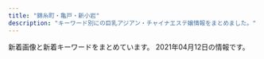 ```yaml
---
title: "錦糸町・亀戸・新小岩"
description: "キーワード別にの巨乳アジアン・チャイナエステ嬢情報をまとめました。"
---
```


新着画像と新着キーワードをまとめています。
2021年04月12日の情報です。

<DmmAffiliateIns />
<KeywordTable
  shops={
    [
    {
        "url": "http://biwert.xyz/",
        "img_links": [
            "http://biwert.xyz/uploads/allimg/180620/1-1P6201013133b.jpg",
            "http://biwert.xyz/uploads/201007/1-20100G4464b26.jpg",
            "http://biwert.xyz/uploads/allimg/180620/1-1P620101640O8.png",
            "http://biwert.xyz/uploads/180620/1-1P62010154K00.png",
            "http://biwert.xyz/templets/default/picture/rec1.png",
            "http://biwert.xyz/templets/default/picture/news.jpg",
            "http://biwert.xyz/uploads/180620/1-1P620101629244.png",
            "http://biwert.xyz/uploads/201003/1-2010031G415110.jpg",
            "http://biwert.xyz/uploads/201003/1-2010031G3421X.jpg",
            "http://biwert.xyz/uploads/201109/1-201109141105216.jpg",
            "http://biwert.xyz/templets/default/picture/head.jpg",
            "http://biwert.xyz/uploads/201003/1-2010031G35C32.jpg",
            "http://biwert.xyz/uploads/201003/1-2010031G432629.jpg",
            "http://biwert.xyz/uploads/201006/1-2010061A941445.jpg",
            "http://biwert.xyz/templets/default/picture/interior_t.jpg",
            "http://biwert.xyz/uploads/180620/1-1P62010193X63.jpg",
            "http://biwert.xyz/uploads/201006/1-2010061F032C0.jpg",
            "http://biwert.xyz/templets/default/picture/staff_t.jpg",
            "http://biwert.xyz/images/1-1P621101232H4.png"
        ],
        "keywords": {
            "G": 9,
            "E": 18
        },
        "name": "\u4e00\u6642",
        "station": "JR\u5c0f\u5ca9\u99c5\u5317\u53e3"
    },
    {
        "name": "\u30a8\u30eb\u30b0\u30e9\u30f3\u30c7-elgrande-",
        "img_links": [
            "http://el-grande.asia/img/cast/baby-02.jpg",
            "http://el-grande.asia/img/cast/ringo-02.jpg",
            "http://el-grande.asia/img/cast/misa-04.jpg",
            "http://el-grande.asia/img/cast/baby-04.jpg",
            "http://el-grande.asia/img/btn_cast.png",
            "http://el-grande.asia/img/btn_top.png",
            "http://el-grande.asia/img/cast/rey-04.jpg",
            "http://el-grande.asia/img/cast/hana-02.jpg",
            "http://el-grande.asia/img/cast/misa-01.jpg",
            "http://el-grande.asia/img/cast/mei-02.jpg",
            "http://el-grande.asia/img/cast/mei-03.jpg",
            "http://el-grande.asia/img/interior/corridor-1.jpg",
            "http://el-grande.asia/img/dagger.png",
            "http://el-grande.asia/img/cast/ringo-03.jpg",
            "http://el-grande.asia/img/cast/sara-08.jpg",
            "http://el-grande.asia/img/cast/aki-02.jpg",
            "http://el-grande.asia/img/btn_interior.png",
            "http://el-grande.asia/img/cast/hana-04.jpg",
            "http://el-grande.asia/img/cast/mei-01.jpg",
            "http://el-grande.asia/img/cast/haru-03.jpg",
            "http://el-grande.asia/img/cast/lucy-02.jpg",
            "http://el-grande.asia/img/cast/aki-03.jpg",
            "http://el-grande.asia/img/cast/belu-01.jpg",
            "http://el-grande.asia/img/interior/shower-4.jpg",
            "http://el-grande.asia/img/cast/aki-04.jpg",
            "http://el-grande.asia/img/cast/mei-04.jpg",
            "http://el-grande.asia/img/cast/lucy-01.jpg",
            "http://el-grande.asia/img/interior/lobby-1.jpg",
            "http://el-grande.asia/img/cast/ringo-04.jpg",
            "http://el-grande.asia/img/btn_twitter.png",
            "http://el-grande.asia/img/cast/hana-03.jpg",
            "http://el-grande.asia/img/cast/haru-02.jpg",
            "http://el-grande.asia/img/cast/belu-03.jpg",
            "http://el-grande.asia/img/cast/rey-01.jpg",
            "http://el-grande.asia/img/cast/mai-01.jpg",
            "http://el-grande.asia/img/cast/haru-04.jpg",
            "http://el-grande.asia/img/cast/lucy-03.jpg",
            "http://el-grande.asia/img/cast/sara-05.jpg",
            "http://el-grande.asia/img/cast/ringo-01.jpg",
            "http://el-grande.asia/img/cast/lucy-04.jpg",
            "http://el-grande.asia/img/cast/haru-01.jpg",
            "http://el-grande.asia/img/cast/sara-06.jpg",
            "http://el-grande.asia/img/cast/mai-03.jpg",
            "http://el-grande.asia/img/cast/mai-04.jpg",
            "http://el-grande.asia/img/cast/hana-01.jpg",
            "http://el-grande.asia/img/cast/baby-03.jpg",
            "http://el-grande.asia/img/cast/aki-01.jpg",
            "http://el-grande.asia/img/cast/belu-04.jpg",
            "http://el-grande.asia/img/cast/baby-01.jpg",
            "http://el-grande.asia/img/cast/rey-02.jpg",
            "http://el-grande.asia/img/cast/belu-02.jpg"
        ],
        "url": "http://el-grande.asia/",
        "keywords": {},
        "station": "JR\u65b0\u5c0f\u5ca9\u99c5\u5357\u53e3"
    },
    {
        "url": "http://cpienakada.com/",
        "keywords": {
            "D": 4,
            "86": 1,
            "C": 1
        },
        "station": "JR\u4e80\u6238\u99c5\u5317\u53e3",
        "name": "\u604b\u59eb",
        "img_links": [
            "http://cpienakada.com/upload/202104/thumb_dis/1617331988.jpg",
            "http://cpienakada.com/upload/202104/thumb_dis/1617264788.jpg",
            "http://cpienakada.com/upload/images/20210331_153515.png",
            "http://cpienakada.com/upload/202104/thumb/1617331988.jpg",
            "http://cpienakada.com/upload/202104/1617264407.jpg",
            "http://cpienakada.com/upload/202104/thumb/1617264407.jpg",
            "http://cpienakada.com/upload/202103/1617174691.jpg",
            "http://cpienakada.com/upload/images/20210402_094656.jpg",
            "http://cpienakada.com/upload/images/20210331_153453.jpg",
            "http://cpienakada.com/upload/202103/1617175265.jpg",
            "http://cpienakada.com/upload/202104/thumb_dis/1617264407.jpg",
            "http://cpienakada.com/upload/202104/thumb/1617264609.jpg",
            "http://cpienakada.com/upload/202103/1617174846.jpg",
            "http://cpienakada.com/upload/202104/1617331988.jpg",
            "http://cpienakada.com/upload/202104/thumb_dis/1617264919.jpg",
            "http://cpienakada.com/upload/images/20210331_151305.jpg",
            "http://cpienakada.com/upload/202104/thumb/1617264788.jpg",
            "http://cpienakada.com/upload/202104/1617264609.jpg",
            "http://cpienakada.com/upload/202104/thumb_dis/1617264609.jpg",
            "http://cpienakada.com/upload/202104/1617264788.jpg",
            "http://cpienakada.com/upload/202103/1617175559.jpg",
            "http://cpienakada.com/upload/202104/thumb/1617264919.jpg",
            "http://cpienakada.com/upload/images/20210331_151639.jpg",
            "http://cpienakada.com/upload/202104/1617264919.jpg"
        ]
    },
    {
        "url": "https://kinshicho-mensesthe.net/",
        "keywords": {
            "87": 30,
            "E": 15,
            "86": 30,
            "85": 105,
            "D": 135,
            "92": 15,
            "89": 15,
            "C": 75,
            "88": 15,
            "83": 15
        },
        "station": "JR\u9326\u7cf8\u753a\u99c5\u5317\u53e3",
        "img_links": [
            "https://kinshicho-mensesthe.net/staff2/kokomi-l1.jpg",
            "https://kinshicho-mensesthe.net/staff2/sora-s1.jpg",
            "https://kinshicho-mensesthe.net/staff2/sera-l1.jpg",
            "https://kinshicho-mensesthe.net/room/2-l.jpg",
            "https://kinshicho-mensesthe.net/staff2/yumi-s1.jpg",
            "https://kinshicho-mensesthe.net/staff2/haruka-l1.jpg",
            "https://kinshicho-mensesthe.net/mens-esthe-massage/2020/02/06/sora-s1.jpg",
            "https://kinshicho-mensesthe.net/room/3-s.jpg",
            "https://kinshicho-mensesthe.net/images/clear.png",
            "https://kinshicho-mensesthe.net/staff2/haruka-s1.jpg",
            "https://kinshicho-mensesthe.net/room/6-s.jpg",
            "https://kinshicho-mensesthe.net/staff2/rui-s1.jpg",
            "https://kinshicho-mensesthe.net/staff2/sera-s1.jpg",
            "https://kinshicho-mensesthe.net/staff2/mai-l1.jpg",
            "https://kinshicho-mensesthe.net/images/footer-r.png",
            "https://kinshicho-mensesthe.net/room/5-s.jpg",
            "https://kinshicho-mensesthe.net/room/4-l.jpg",
            "https://kinshicho-mensesthe.net/staff2/kokomi-s1.jpg",
            "https://kinshicho-mensesthe.net/room/5-l.jpg",
            "https://kinshicho-mensesthe.net/room/1-l.jpg",
            "https://kinshicho-mensesthe.net/staff2/mai-s1.jpg",
            "https://kinshicho-mensesthe.net/room/esthe3.jpg",
            "https://kinshicho-mensesthe.net/staff2/kiki-l1.jpg",
            "https://kinshicho-mensesthe.net/staff2/moe-s1.jpg",
            "https://kinshicho-mensesthe.net/staff2/kiki-s1.jpg",
            "https://kinshicho-mensesthe.net/staff2/rui-l1.jpg",
            "https://kinshicho-mensesthe.net/mens-esthe-massage/2020/10/17/moe-s1.jpg",
            "https://kinshicho-mensesthe.net/mens-esthe-massage/2020/02/06/satomi-s1.jpg",
            "https://kinshicho-mensesthe.net/room/1-s.jpg",
            "https://kinshicho-mensesthe.net/room/6-l.jpg",
            "https://kinshicho-mensesthe.net/room/4-s.jpg",
            "https://kinshicho-mensesthe.net/room/3-l.jpg",
            "https://kinshicho-mensesthe.net/staff2/rika-s1.jpg",
            "https://kinshicho-mensesthe.net/images/qrcode.png",
            "https://kinshicho-mensesthe.net/staff2/rika-l1.jpg",
            "https://kinshicho-mensesthe.net/images/flower.png",
            "https://kinshicho-mensesthe.net/staff2/sora-l1.jpg",
            "https://kinshicho-mensesthe.net/images/footer-l.png",
            "https://kinshicho-mensesthe.net/staff2/satomi-s1.jpg",
            "https://kinshicho-mensesthe.net/staff2/yuka-s1.jpg",
            "https://kinshicho-mensesthe.net/staff2/satomi-l1.jpg",
            "https://kinshicho-mensesthe.net/staff2/sakura-l2.jpg",
            "https://kinshicho-mensesthe.net/staff2/saki-l1.jpg",
            "https://kinshicho-mensesthe.net/room/2-s.jpg",
            "https://kinshicho-mensesthe.net/room/esthe1.jpg",
            "https://kinshicho-mensesthe.net/button/staff.png",
            "https://kinshicho-mensesthe.net/images/header3.png",
            "https://kinshicho-mensesthe.net/images/main1.jpg",
            "https://kinshicho-mensesthe.net/staff2/sakura-s2.jpg",
            "https://kinshicho-mensesthe.net/button/blog.png",
            "https://kinshicho-mensesthe.net/images/camp.png",
            "https://kinshicho-mensesthe.net/room/esthe2.jpg",
            "https://kinshicho-mensesthe.net/images/main-sp.jpg",
            "https://kinshicho-mensesthe.net/mens-esthe-massage/2020/01/22/yuki-s1.jpg",
            "https://kinshicho-mensesthe.net/button/home.png",
            "https://kinshicho-mensesthe.net/staff2/saki-s1.jpg",
            "https://kinshicho-mensesthe.net/staff2/yuki-l1.jpg",
            "https://kinshicho-mensesthe.net/staff2/yumi-l1.jpg",
            "https://kinshicho-mensesthe.net/staff2/yuki-s1.jpg"
        ],
        "name": "KIRARA"
    },
    {
        "img_links": [
            "http://iyashi.sweet-relaxation.com/img/slick/sl-2.jpg",
            "http://iyashi.sweet-relaxation.com/img/cast/ran-01.jpg",
            "http://iyashi.sweet-relaxation.com/img/slick/sl-3.jpg",
            "http://iyashi.sweet-relaxation.com/img/treatment/aroma-01.jpg",
            "http://iyashi.sweet-relaxation.com/img/cast/eri-03.jpg",
            "http://iyashi.sweet-relaxation.com/img/cast/eri-02.jpg",
            "http://iyashi.sweet-relaxation.com/img/cast/eri-01.jpg",
            "http://iyashi.sweet-relaxation.com/img/slick/sl-6.jpg",
            "http://iyashi.sweet-relaxation.com/img/slick/sl-4.jpg",
            "http://iyashi.sweet-relaxation.com/img/cast/olive-01.jpg",
            "http://iyashi.sweet-relaxation.com/img/slick/sl-1.jpg",
            "http://iyashi.sweet-relaxation.com/img/cast/olive-03.jpg",
            "http://iyashi.sweet-relaxation.com/img/slick/sl-5.jpg",
            "http://iyashi.sweet-relaxation.com/img/cast/ran-02.jpg",
            "http://iyashi.sweet-relaxation.com/img/cast/ran-03.jpg",
            "http://iyashi.sweet-relaxation.com/img/slick/sl-7.jpg",
            "http://iyashi.sweet-relaxation.com/img/cast/yaya-02.jpg",
            "http://iyashi.sweet-relaxation.com/img/treatment/ashitsubo-01.jpg",
            "http://iyashi.sweet-relaxation.com/img/treatment/body-01.jpg",
            "http://iyashi.sweet-relaxation.com/img/cast/yaya-01.jpg",
            "http://iyashi.sweet-relaxation.com/img/cast/yaya-03.jpg",
            "http://iyashi.sweet-relaxation.com/img/cast/olive-02.jpg"
        ],
        "url": "http://iyashi.sweet-relaxation.com/",
        "keywords": {},
        "station": "JR\u4e80\u6238\u99c5\u6771\u53e3",
        "name": "\u7652 IYASHI"
    },
    {
        "keywords": {
            "C": 7
        },
        "station": "JR\u9326\u7cf8\u753a\u99c5\u5317\u53e3",
        "name": "\u30b9\u30c1\u30e5\u30ef\u306e\u30b9\u30de\u30a4\u30eb",
        "img_links": [
            "http://kinshicho-es.xyz/images/g41.jpg",
            "http://kinshicho-es.xyz/images/r4.jpg",
            "http://kinshicho-es.xyz/images/r2.jpg",
            "http://kinshicho-es.xyz/images/b1.jpg",
            "http://kinshicho-es.xyz/images/g5.jpg",
            "http://kinshicho-es.xyz/images/kanban.jpg",
            "http://kinshicho-es.xyz/images/g2.jpg",
            "http://kinshicho-es.xyz/images/r1.jpg",
            "http://kinshicho-es.xyz/images/b2.jpg",
            "http://kinshicho-es.xyz/images/g3.jpg",
            "http://kinshicho-es.xyz/images/g0.jpg",
            "http://kinshicho-es.xyz/images/top1.jpg",
            "http://kinshicho-es.xyz/images/r3.jpg",
            "http://kinshicho-es.xyz/images/top.jpg",
            "http://kinshicho-es.xyz/images/left1_2_02.jpg",
            "http://kinshicho-es.xyz/images/news-tit1.jpg"
        ],
        "url": "http://kinshicho-es.xyz/"
    },
    {
        "img_links": [
            "http://miyabi-aroma.xyz/images/staff/3/yaya1.jpg",
            "http://miyabi-aroma.xyz/images/staff/3/rina2.jpg",
            "http://miyabi-aroma.xyz/images/staff/3/ami2.jpg",
            "http://miyabi-aroma.xyz/images/index-rose_04.png",
            "http://miyabi-aroma.xyz/images/index-rose_02.png",
            "http://miyabi-aroma.xyz/images/index-rose_13.png",
            "http://miyabi-aroma.xyz/images/staff/3/kiki2.jpg",
            "http://miyabi-aroma.xyz/images/index-rose_07.png",
            "http://miyabi-aroma.xyz/images/index-rose_09.png",
            "http://miyabi-aroma.xyz/images/staff/3/yaya2.jpg",
            "http://miyabi-aroma.xyz/images/staff/3/miya2.jpg",
            "http://miyabi-aroma.xyz/images/nav/nav-info.jpg",
            "http://miyabi-aroma.xyz/images/staff/3/ami.jpg",
            "http://miyabi-aroma.xyz/images/staff/3/miya.jpg",
            "http://miyabi-aroma.xyz/images/nav/nav-staff.jpg",
            "http://miyabi-aroma.xyz/images/shishu/se1.jpg",
            "http://miyabi-aroma.xyz/images/3/1.jpg",
            "http://miyabi-aroma.xyz/images/shishu/se2.jpg",
            "http://miyabi-aroma.xyz/images/1801706901.jpg",
            "http://miyabi-aroma.xyz/images/3/2.jpg",
            "http://miyabi-aroma.xyz/images/staff/3/rina.jpg",
            "http://miyabi-aroma.xyz/images/nav/nav-job.jpg",
            "http://miyabi-aroma.xyz/images/staff/3/kiki.jpg",
            "http://miyabi-aroma.xyz/images/11.png",
            "http://miyabi-aroma.xyz/images/nav/nav-sys.jpg",
            "http://miyabi-aroma.xyz/images/staff/3/yami.jpg"
        ],
        "station": "JR\u4e80\u6238\u99c5\u6771\u53e3",
        "name": "\u685c",
        "keywords": {
            "C": 7
        },
        "url": "http://miyabi-aroma.xyz/"
    },
    {
        "station": "JR\u65b0\u5c0f\u5ca9\u99c5\u5317\u53e3",
        "keywords": {
            "90": 1,
            "87": 1,
            "86": 3,
            "85": 3,
            "88": 1,
            "C": 7
        },
        "url": "http://mori.me-es.com/",
        "name": "\u68ee",
        "img_links": [
            "http://mori.me-es.com/images/rec.jpg",
            "http://mori.me-es.com/images/index_02.jpg",
            "http://mori.me-es.com/images/info_15.jpg",
            "http://mori.me-es.com/girls/01.jpg",
            "http://mori.me-es.com/images/index_03.jpg",
            "http://mori.me-es.com/girls/08.jpg",
            "http://mori.me-es.com/images/index_28.jpg",
            "http://mori.me-es.com/images/index_20.jpg",
            "http://mori.me-es.com/images/index_24.jpg",
            "http://mori.me-es.com/images/index_07.jpg",
            "http://mori.me-es.com/images/index_25.jpg",
            "http://mori.me-es.com/images/staff_15.jpg",
            "http://mori.me-es.com/images/sub_28.jpg",
            "http://mori.me-es.com/images/index_10.jpg",
            "http://mori.me-es.com/girls/03.jpg",
            "http://mori.me-es.com/images/index_16.jpg",
            "http://mori.me-es.com/images/index_12.jpg",
            "http://mori.me-es.com/images/index_05.jpg",
            "http://mori.me-es.com/images/index_27.jpg",
            "http://mori.me-es.com/girls/04a.jpg",
            "http://mori.me-es.com/images/index_21.jpg",
            "http://mori.me-es.com/images/info.jpg",
            "http://mori.me-es.com/girls/00.jpg",
            "http://mori.me-es.com/images/index_18.jpg",
            "http://mori.me-es.com/images/index_13.jpg",
            "http://mori.me-es.com/images/index_30.jpg",
            "http://mori.me-es.com/images/rec_15.jpg",
            "http://mori.me-es.com/girls/04.jpg",
            "http://mori.me-es.com/images/index_19.jpg",
            "http://mori.me-es.com/girls/08a.jpg",
            "http://mori.me-es.com/girls/06.jpg",
            "http://mori.me-es.com/images/index_22.jpg",
            "http://mori.me-es.com/girls/07.jpg",
            "http://mori.me-es.com/images/index_01.jpg",
            "http://mori.me-es.com/images/index_29.jpg",
            "http://mori.me-es.com/images/index_08.jpg",
            "http://mori.me-es.com/images/index_09.jpg",
            "http://mori.me-es.com/images/index_17.jpg",
            "http://mori.me-es.com/images/index_04.jpg",
            "http://mori.me-es.com/girls/02.jpg",
            "http://mori.me-es.com/images/index_15.jpg",
            "http://mori.me-es.com/girls/05.jpg",
            "http://mori.me-es.com/images/index_26.jpg",
            "http://mori.me-es.com/images/index_06.jpg"
        ]
    },
    {
        "keywords": {},
        "name": "Remoon",
        "station": "JR\u4e80\u6238\u99c5\u6771\u53e3",
        "url": "http://yousei.xyz/",
        "img_links": [
            "http://yousei.xyz/images/g3.jpg",
            "http://yousei.xyz/images/mobile.jpg",
            "http://yousei.xyz/images/r2.jpg",
            "http://yousei.xyz/images/r4.jpg",
            "http://yousei.xyz/images/r3.jpg",
            "http://yousei.xyz/images/recuit.jpg",
            "http://yousei.xyz/images/r1.jpg",
            "http://yousei.xyz/images/mob.png",
            "http://yousei.xyz/images/g2.jpg",
            "http://yousei.xyz/images/g1.jpg",
            "http://yousei.xyz/images/g5.jpg",
            "http://yousei.xyz/images/top.png",
            "http://yousei.xyz/images/g6.jpg",
            "http://yousei.xyz/images/g4.jpg"
        ]
    },
    {
        "station": "JR\u9326\u7cf8\u753a\u99c5\u5317\u53e3",
        "url": "https://iyashinoizumi.com/",
        "name": "\u7652\u3057\u306e\u6cc9",
        "img_links": [
            "https://iyashinoizumi.com/wp-content/uploads/7208DC4D-6E47-49CE-B1C0-3607E54E114B-210x300.jpeg",
            "https://iyashinoizumi.com/wp-content/uploads/2019/06/001.jpg",
            "https://iyashinoizumi.com/wp-content/uploads/2019/06/2DD3549C-F937-441D-B0E3-E26520ACFABD-e1559410733851.jpeg",
            "https://iyashinoizumi.com/wp-content/uploads/2019/06/5293C707-270F-4802-8168-1493DA07DDAE.jpeg",
            "https://iyashinoizumi.com/wp-content/uploads/0731EF09-7405-4B36-8468-B17A307EB894-e1579436226478.jpeg",
            "https://iyashinoizumi.com/wp-content/uploads/rin.jpg",
            "https://iyashinoizumi.com/wp-content/uploads/7208DC4D-6E47-49CE-B1C0-3607E54E114B.jpeg",
            "https://iyashinoizumi.com/wp-content/uploads/5AA02D30-2C43-42C1-BE02-48E5A5C27E91-226x300.jpeg",
            "https://iyashinoizumi.com/wp-content/uploads/9B89E764-B754-425D-A9AC-BB5566FA6AC4.jpeg",
            "https://iyashinoizumi.com/wp-content/uploads/0731EF09-7405-4B36-8468-B17A307EB894-197x300.jpeg",
            "https://iyashinoizumi.com/wp-content/uploads/9B89E764-B754-425D-A9AC-BB5566FA6AC4-270x300.jpeg",
            "https://iyashinoizumi.com/wp-content/uploads/hiruwari.png",
            "https://iyashinoizumi.com/wp-content/uploads/2019/06/43D6BE9C-43F6-45C2-95E5-E775CE725D67.jpeg",
            "https://iyashinoizumi.com/wp-content/uploads/2019/06/50CD669B-0FFA-4734-B898-EB3D53E95C21.jpeg",
            "https://iyashinoizumi.com/wp-content/uploads/5AA02D30-2C43-42C1-BE02-48E5A5C27E91.jpeg",
            "https://iyashinoizumi.com/wp-content/uploads/2019/06/momoko1.jpg",
            "https://iyashinoizumi.com/wp-content/uploads/0731EF09-7405-4B36-8468-B17A307EB894.jpeg"
        ],
        "keywords": {
            "\u30bb\u30af\u30b7\u30fc": 2
        }
    },
    {
        "img_links": [
            "http://ipidiw.com/relaxnomori/user_data/00000017.jpg",
            "http://ipidiw.com/relaxnomori/images/tp.png",
            "http://ipidiw.com/relaxnomori/images/news.jpg",
            "http://ipidiw.com/relaxnomori/user_data/00000019.jpg",
            "http://ipidiw.com/relaxnomori/user_data/00000018.jpg",
            "http://ipidiw.com/relaxnomori/images/rem.jpg",
            "http://ipidiw.com/relaxnomori/images/interior_t.jpg",
            "http://ipidiw.com/relaxnomori/images/interior.png",
            "http://ipidiw.com/relaxnomori/images/tt.jpg",
            "http://ipidiw.com/relaxnomori/images/staff_t.jpg",
            "http://ipidiw.com/relaxnomori/user_data/00000020.jpg",
            "http://ipidiw.com/relaxnomori/images/mobile.jpg"
        ],
        "station": "\u68ee\u4e0b\u99c5A4\u53e3",
        "url": "http://ipidiw.com/relaxnomori/",
        "keywords": {
            "86": 1,
            "93": 1,
            "90": 2
        },
        "name": "\u30ea\u30e9\u30c3\u30af\u30b9\u306e\u68ee"
    },
    {
        "name": "\u3072\u307e\u308f\u308a",
        "keywords": {
            "E": 2,
            "D": 4,
            "C": 11,
            "86": 2,
            "87": 4
        },
        "img_links": [
            "http://www.himawari-shinkoiwa.com/files/002.jpg",
            "http://www.himawari-shinkoiwa.com/images/line.png",
            "http://www.himawari-shinkoiwa.com/img/goback.jpg",
            "http://www.himawari-shinkoiwa.com/files/001.jpg",
            "http://www.himawari-shinkoiwa.com/img/tel.png",
            "http://www.himawari-shinkoiwa.com/images/slider/3.jpg",
            "http://www.himawari-shinkoiwa.com/files/003.jpg",
            "http://www.himawari-shinkoiwa.com/images/slider/1.jpg",
            "http://www.himawari-shinkoiwa.com/img/btn_side_mobile.jpg",
            "http://www.himawari-shinkoiwa.com/images/slider/2.jpg",
            "http://www.himawari-shinkoiwa.com/files/001-02.jpg",
            "http://www.himawari-shinkoiwa.com/files/002-02.jpg",
            "http://www.himawari-shinkoiwa.com/img/pickup.jpg",
            "http://www.himawari-shinkoiwa.com/img/ttl_news.png",
            "http://www.himawari-shinkoiwa.com/files/003-02.jpg",
            "http://www.himawari-shinkoiwa.com/img/move.jpg",
            "http://www.himawari-shinkoiwa.com/img/btn_blog.png",
            "http://www.himawari-shinkoiwa.com/img/ttl_info.png",
            "http://www.himawari-shinkoiwa.com/img/ttl_move.png"
        ],
        "url": "http://www.himawari-shinkoiwa.com/",
        "station": "JR\u65b0\u5c0f\u5ca9\u99c5\u5357\u53e3"
    },
    {
        "img_links": [
            "http://www.awawa-es.info/p/cc.jpg",
            "http://www.awawa-es.info/img/tmp.jpg",
            "http://www.awawa-es.info/img/sd.png",
            "http://www.awawa-es.info/img/images/sys_05.png",
            "http://www.awawa-es.info/img/h3.png",
            "http://www.awawa-es.info/p/bb.jpg",
            "http://www.awawa-es.info/photo/202009/15998944321424280736.jpeg",
            "http://www.awawa-es.info/photo/home/3281580956380.jpg",
            "http://www.awawa-es.info/p/3.jpg",
            "http://www.awawa-es.info/img/images/sys_02.png",
            "http://www.awawa-es.info/img/bottom.jpg",
            "http://www.awawa-es.info/photo/202104/16178531391478738789.jpeg",
            "http://www.awawa-es.info/img/hinfo.png",
            "http://www.awawa-es.info/img/s1.jpg",
            "http://www.awawa-es.info/img/rm.jpg",
            "http://www.awawa-es.info/img/h1.png",
            "http://www.awawa-es.info/img/images/sys_04.png",
            "http://www.awawa-es.info/img/h2.png",
            "http://www.awawa-es.info/p/4.jpg",
            "http://www.awawa-es.info/p/1.jpg",
            "http://www.awawa-es.info/photo/home/9671617853460.jpg",
            "http://www.awawa-es.info/img/i1.jpg",
            "http://www.awawa-es.info/img/images/sys_06.png",
            "http://www.awawa-es.info/img/hjob.png",
            "http://www.awawa-es.info/img/hstaff.png",
            "http://www.awawa-es.info/photo/202009/15998945321509738889.jpeg",
            "http://www.awawa-es.info/photo/202002/1580956374749618033.jpg",
            "http://www.awawa-es.info/img/return.png",
            "http://www.awawa-es.info/photo/home/4051599894438.jpg",
            "http://www.awawa-es.info/photo/home/1211617853143.jpg",
            "http://www.awawa-es.info/photo/202104/16178534501924046519.jpeg",
            "http://www.awawa-es.info/img/acc.png",
            "http://www.awawa-es.info/img/images/sys_01.png",
            "http://www.awawa-es.info/p/aa.jpg",
            "http://www.awawa-es.info/img/s2.jpg",
            "http://www.awawa-es.info/img/hsys.png",
            "http://www.awawa-es.info/img/images/sys_03.png",
            "http://www.awawa-es.info/img/i2.jpg",
            "http://www.awawa-es.info/p/2.jpg"
        ],
        "url": "http://www.awawa-es.info/",
        "station": "JR\u9326\u7cf8\u753a\u99c5\u5357\u53e3",
        "keywords": {
            "85": 2,
            "89": 2,
            "D": 2
        },
        "name": "\u3042\u308f\u308f"
    },
    {
        "keywords": {},
        "name": "\u3088\u308d\u3053\u3073",
        "station": "JR\u9326\u7cf8\u753a\u99c5\u5317\u53e3",
        "url": "http://k-yorocobi.com/",
        "img_links": [
            "http://k-yorocobi.com/pic/pic2.jpg",
            "http://k-yorocobi.com/images/b-awaawa.png",
            "http://k-yorocobi.com/images/bar-pickup.png",
            "http://k-yorocobi.com/images/bar-staff.png",
            "http://k-yorocobi.com/images/footer.png",
            "http://k-yorocobi.com/images/bar-news.png",
            "http://k-yorocobi.com/images/bill.jpg",
            "http://k-yorocobi.com/images/bar-cam.png",
            "http://k-yorocobi.com/images/b-mobile.png",
            "http://k-yorocobi.com/staff/s-emi.jpg",
            "http://k-yorocobi.com/staff/s-tika.jpg",
            "http://k-yorocobi.com/images/b-tel.png",
            "http://k-yorocobi.com/images/c-staff.png",
            "http://k-yorocobi.com/images/b-movie.png",
            "http://k-yorocobi.com/images/c-top.png",
            "http://k-yorocobi.com/staff/s-yuyu.jpg",
            "http://k-yorocobi.com/images/c-interior.png",
            "http://k-yorocobi.com/pic/pic1.jpg",
            "http://k-yorocobi.com/images/bar-interior.png",
            "http://k-yorocobi.com/staff/s-rina.jpg",
            "http://k-yorocobi.com/pic/pic3.jpg",
            "http://k-yorocobi.com/pic/pic4.jpg"
        ]
    },
    {
        "station": "JR\u5c0f\u5ca9\u99c5\u5357\u53e3",
        "url": "http://msg-esthe.com/",
        "img_links": [
            "http://msg-esthe.com/images/s_news.png",
            "http://msg-esthe.com/staff/kaori/01.jpg",
            "http://msg-esthe.com/images/staff_bj3.jpg",
            "http://msg-esthe.com/staff/yumi/01.jpg",
            "http://msg-esthe.com/staff/yumi/03.jpg",
            "http://msg-esthe.com/staff/yumi/02.jpg",
            "http://msg-esthe.com/staff/sara/01.jpg",
            "http://msg-esthe.com/images/s_link.png",
            "http://msg-esthe.com/images/staff0.jpg",
            "http://msg-esthe.com/images/top.jpg",
            "http://msg-esthe.com/images/s_staff.png",
            "http://msg-esthe.com/staff/ringo/01.jpg",
            "http://msg-esthe.com/images/news_bj3.jpg",
            "http://msg-esthe.com/staff/sakura/01.jpg",
            "http://msg-esthe.com/staff/risa/01.jpg"
        ],
        "name": "\u30c1\u30a7\u30ea\u30fc",
        "keywords": {
            "88": 1,
            "85": 3,
            "86": 2,
            "E": 1,
            "C": 1,
            "D": 1
        }
    },
    {
        "keywords": {},
        "station": "JR\u4e80\u6238\u99c5\u5317\u53e3",
        "img_links": [],
        "url": "https://doraimon.tyo.cm/",
        "name": "\u30c9\u30e9\u3048\u3082\u3093"
    },
    {
        "url": "http://iyasi-heal.com/",
        "keywords": {
            "C": 1,
            "85": 2,
            "D": 4
        },
        "img_links": [
            "http://iyasi-heal.com/staffPhoto/s20210410200027.jpg",
            "http://iyasi-heal.com/js/sliderLine/slide_next.png",
            "http://iyasi-heal.com/images/slider1/02.jpg",
            "http://iyasi-heal.com/staffPhoto/s20210312220248.jpg",
            "http://iyasi-heal.com/staffPhoto/b20210410200046.jpg",
            "http://iyasi-heal.com/images/gallery1.png",
            "http://iyasi-heal.com/staffPhoto/b20210410200027.jpg",
            "http://iyasi-heal.com/staffPhoto/s20210410200003.jpg",
            "http://iyasi-heal.com/images/slider1/03.jpg",
            "http://iyasi-heal.com/staffPhoto/b20210406180419.jpg",
            "http://iyasi-heal.com/js/sliderLine/slide_prev.png",
            "http://iyasi-heal.com/staffPhoto/b20210322143535.jpg",
            "http://iyasi-heal.com/staffPhoto/s20210410200107.jpg",
            "http://iyasi-heal.com/staffPhoto/s20210406180434.jpg",
            "http://iyasi-heal.com/staffPhoto/b20210410200003.jpg",
            "http://iyasi-heal.com/images/mobile.jpg",
            "http://iyasi-heal.com/staffPhoto/b20210410200107.jpg",
            "http://iyasi-heal.com/staffPhoto/s20210406180419.jpg",
            "http://iyasi-heal.com/staffPhoto/s20210410200046.jpg",
            "http://iyasi-heal.com/staffPhoto/b20210312220248.jpg",
            "http://iyasi-heal.com/staffPhoto/s20210322143535.jpg",
            "http://iyasi-heal.com/images/returnBtn.png",
            "http://iyasi-heal.com/images/slider1/01.jpg",
            "http://iyasi-heal.com/staffPhoto/s20210406180427.jpg"
        ],
        "name": "\u308a\u308a",
        "station": "JR\u5c0f\u5ca9\u99c5\u5357\u53e3"
    },
    {
        "station": "JR\u9326\u7cf8\u753a\u5357\u53e3",
        "name": "\u6625\u306e\u82b1",
        "url": "http://harunohana.jpest.net/",
        "img_links": [
            "http://harunohana.jpest.net/uploads//sites/38/2021/02/mobile.jpg",
            "http://harunohana.jpest.net/uploads//sites/38/2021/03/1.jpg",
            "http://harunohana.jpest.net/uploads//sites/38/2021/02/tel_top.png",
            "http://harunohana.jpest.net/uploads//sites/38/2021/02/info-tit.png",
            "http://harunohana.jpest.net/uploads//sites/38/2021/02/tel_staff.png",
            "http://harunohana.jpest.net/uploads//sites/38/elementor/thumbs/g2-p3mbcgd30zwwmzmmj2u1yl6l7q6iyltkocswnxcbm8.jpg",
            "http://harunohana.jpest.net/uploads//sites/38/2021/02/tel_info.png",
            "http://harunohana.jpest.net/uploads//sites/38/2021/03/g2.jpg",
            "http://harunohana.jpest.net/uploads//sites/38/elementor/thumbs/g3-p3mbdh0sfjb37s5dl0oi5txkdr5uasv3te8udptyvk.jpg",
            "http://harunohana.jpest.net/uploads//sites/38/2021/02/c1.jpg",
            "http://harunohana.jpest.net/uploads//sites/38/elementor/thumbs/g4-p3mbec1gp2hjuwwbjw36y43rzgwycta8xnrv7ujz68.jpg",
            "http://harunohana.jpest.net/uploads//sites/38/2021/02/xian.jpg",
            "http://harunohana.jpest.net/uploads//sites/38/2021/02/c2.jpg",
            "http://harunohana.jpest.net/uploads//sites/38/elementor/thumbs/c1-p3a4bw5e1kwi5v056or06ljv5c0e005xwohq00tseg.jpg",
            "http://harunohana.jpest.net/uploads//sites/38/2021/02/staff-tit.png",
            "http://harunohana.jpest.net/uploads//sites/38/2021/02/top-3.png",
            "http://harunohana.jpest.net/uploads//sites/38/2021/02/c5.jpg",
            "http://harunohana.jpest.net/uploads//sites/38/2021/03/g3.jpg",
            "http://harunohana.jpest.net/uploads//sites/38/2021/02/c3.jpg",
            "http://harunohana.jpest.net/uploads//sites/38/2021/03/g1.jpg",
            "http://harunohana.jpest.net/uploads//sites/38/elementor/thumbs/g1-p3mbbo5xbyuayorl3qn8vsare61ijopmkh8c9mi4sw.jpg",
            "http://harunohana.jpest.net/uploads//sites/38/2021/02/c6.jpg",
            "http://harunohana.jpest.net/uploads//sites/38/2021/02/mobile-tit.png",
            "http://harunohana.jpest.net/uploads//sites/38/2021/02/ditiao-1.png",
            "http://harunohana.jpest.net/uploads//sites/38/2021/02/c4.jpg",
            "http://harunohana.jpest.net/uploads//sites/38/elementor/thumbs/c2-p3a4by12f8z2t2xevpk9bl2sc3r4fedekxsoykr020.jpg",
            "http://harunohana.jpest.net/uploads//sites/38/elementor/thumbs/c3-p3a4c1sf6l483iry9r6rlk4mpn8la6sbxgemvolfd4.jpg",
            "http://harunohana.jpest.net/uploads//sites/38/2021/02/tel_pickup.png",
            "http://harunohana.jpest.net/uploads//sites/38/elementor/thumbs/c5-p3a4c3o3k96sqqp7ys00qjnjwezbpkzslpplu8in0o.jpg",
            "http://harunohana.jpest.net/uploads//sites/38/2021/02/pick-tit.png",
            "http://harunohana.jpest.net/uploads//sites/38/2021/02/news-tit.png",
            "http://harunohana.jpest.net/uploads//sites/38/2021/03/g5.jpg"
        ],
        "keywords": {
            "C": 12
        }
    },
    {
        "station": "JR\u65b0\u5c0f\u5ca9\u99c5\u5357\u53e3",
        "name": "\u96c5\u82b3",
        "img_links": [
            "http://www.o-miyabi.com/s/image/nav_manga.png",
            "http://www.o-miyabi.com/s/uploads/06.jpg",
            "http://www.o-miyabi.com/images/upload/thumb/db15ea2226867103.jpg",
            "http://www.o-miyabi.com/s/uploads/04.jpg",
            "http://www.o-miyabi.com/images/index_07.jpg",
            "http://www.o-miyabi.com/s/image/nav_sys.png",
            "http://www.o-miyabi.com/images/info_09.jpg",
            "http://www.o-miyabi.com/images/upload/thumb/57af63e7ff71466b.jpg",
            "http://www.o-miyabi.com/images/rec.jpg",
            "http://www.o-miyabi.com/images/upload/thumb/301c9a35b11a384f.jpg",
            "http://www.o-miyabi.com/s/uploads/03.jpg",
            "http://www.o-miyabi.com/images/upload/thumb/e12bb065f2380463.jpg",
            "http://www.o-miyabi.com/images/index_03.jpg",
            "http://www.o-miyabi.com/images/upload/thumb/6fceb6aef71115ac.jpg",
            "http://www.o-miyabi.com/images/upload/thumb/51d074f8f9cdb905.jpg",
            "http://www.o-miyabi.com/s/images/t1.jpg",
            "http://www.o-miyabi.com/images/upload/thumb/04d21d82d11bc049.jpg",
            "http://www.o-miyabi.com/images/movie_09.jpg",
            "http://www.o-miyabi.com/images/index_16.jpg",
            "http://www.o-miyabi.com/images/index_04.jpg",
            "http://www.o-miyabi.com/images/index_02.jpg",
            "http://www.o-miyabi.com/images/upload/thumb/0dc07af1006255fa.jpg",
            "http://www.o-miyabi.com/s/uploads/01.jpg",
            "http://www.o-miyabi.com/s/images/slider/3.jpg",
            "http://www.o-miyabi.com/images/index_14.jpg",
            "http://www.o-miyabi.com/images/upload/thumb/7713de024ddc43e7.jpg",
            "http://www.o-miyabi.com/images/index_06.jpg",
            "http://www.o-miyabi.com/images/info_02.jpg",
            "http://www.o-miyabi.com/s/image/nav_cast.png",
            "http://www.o-miyabi.com/s/images/slider/2.jpg",
            "http://www.o-miyabi.com/images/upload/thumb/6d7987cae648e809.jpg",
            "http://www.o-miyabi.com/images/rec_09.jpg",
            "http://www.o-miyabi.com/images/index_13.jpg",
            "http://www.o-miyabi.com/s/image/nav_top.png",
            "http://www.o-miyabi.com/girl/01.jpg",
            "http://www.o-miyabi.com/s/images/slider/prev.png",
            "http://www.o-miyabi.com/s/images/okubokomachi.jpg",
            "http://www.o-miyabi.com/s/uploads/08.jpg",
            "http://www.o-miyabi.com/images/upload/thumb/0981f77ac0a1e07f.jpg",
            "http://www.o-miyabi.com/images/index_05.jpg",
            "http://www.o-miyabi.com/images/index_19.jpg",
            "http://www.o-miyabi.com/s/images/slider/next.png",
            "http://www.o-miyabi.com/s/images/pc.png",
            "http://www.o-miyabi.com/images/index_09.jpg",
            "http://www.o-miyabi.com/images/index_10.jpg",
            "http://www.o-miyabi.com/images/upload/thumb/1a8371be7358f1df.jpg",
            "http://www.o-miyabi.com/images/index_18.jpg",
            "http://www.o-miyabi.com/s/images/top_2.jpg",
            "http://www.o-miyabi.com/s/images/iphone.png",
            "http://www.o-miyabi.com/images/upload/thumb/72ffa1fb925d394b.jpg",
            "http://www.o-miyabi.com/images/staff_09.jpg",
            "http://www.o-miyabi.com/s/images/service_03.png",
            "http://www.o-miyabi.com/images/info.jpg",
            "http://www.o-miyabi.com/s/images/service_07.png",
            "http://www.o-miyabi.com/s/images/slider/1.jpg",
            "http://www.o-miyabi.com/s/images/tel.png",
            "http://www.o-miyabi.com/s/images/service_01.png",
            "http://www.o-miyabi.com/images/upload/thumb/3074da3acdacd1a3.jpg",
            "http://www.o-miyabi.com/images/upload/thumb/928147996b3538a2.jpg",
            "http://www.o-miyabi.com/s/uploads/02.jpg",
            "http://www.o-miyabi.com/s/image/nav_hotel.png",
            "http://www.o-miyabi.com/s/images/t3.jpg",
            "http://www.o-miyabi.com/s/images/t2.jpg",
            "http://www.o-miyabi.com/s/uploads/07.jpg",
            "http://www.o-miyabi.com/images/index_01.jpg",
            "http://www.o-miyabi.com/images/upload/thumb/ee1f5473198d928e.jpg",
            "http://www.o-miyabi.com/s/image/nav_topics.png"
        ],
        "url": "http://www.o-miyabi.com/",
        "keywords": {
            "85": 4,
            "86": 2,
            "H": 2,
            "C": 12,
            "98": 2,
            "89": 6,
            "84": 2,
            "D": 4
        }
    },
    {
        "keywords": {},
        "station": "JR\u5c0f\u5ca9\u99c5\u5317\u53e3",
        "img_links": [
            "http://aria.tokyo-relaxtime.asia/img/cast/yaya-02.jpg",
            "http://aria.tokyo-relaxtime.asia/img/cast/miki-04.jpg",
            "http://aria.tokyo-relaxtime.asia/img/cast/yumi-01.jpg",
            "http://aria.tokyo-relaxtime.asia/img/cast/coco-04.jpg",
            "http://aria.tokyo-relaxtime.asia/img/cast/rina-04.jpg",
            "http://aria.tokyo-relaxtime.asia/img/cast/aya-02.jpg",
            "http://aria.tokyo-relaxtime.asia/img/interior/lobby-1.jpg",
            "http://aria.tokyo-relaxtime.asia/img/cast/nana-03.jpg",
            "http://aria.tokyo-relaxtime.asia/img/cast/rina-02.jpg",
            "http://aria.tokyo-relaxtime.asia/img/cast/apple-04.jpg",
            "http://aria.tokyo-relaxtime.asia/img/slick/st-1.jpg",
            "http://aria.tokyo-relaxtime.asia/img/cast/yaya-03.jpg",
            "http://aria.tokyo-relaxtime.asia/img/cast/yaya-01.jpg",
            "http://aria.tokyo-relaxtime.asia/img/cast/risa-02.jpg",
            "http://aria.tokyo-relaxtime.asia/img/cast/coco-02.jpg",
            "http://aria.tokyo-relaxtime.asia/img/cast/aki-01.jpg",
            "http://aria.tokyo-relaxtime.asia/img/slick/st-2.jpg",
            "http://aria.tokyo-relaxtime.asia/img/slick/st-4.jpg",
            "http://aria.tokyo-relaxtime.asia/img/cast/apple-01.jpg",
            "http://aria.tokyo-relaxtime.asia/img/cast/yuri-01.jpg",
            "http://aria.tokyo-relaxtime.asia/img/cast/yaya-04.jpg",
            "http://aria.tokyo-relaxtime.asia/img/cast/yumi-04.jpg",
            "http://aria.tokyo-relaxtime.asia/img/cast/coco-03.jpg",
            "http://aria.tokyo-relaxtime.asia/img/cast/miki-01.jpg",
            "http://aria.tokyo-relaxtime.asia/img/cast/aki-03.jpg",
            "http://aria.tokyo-relaxtime.asia/img/cast/apple-02.jpg",
            "http://aria.tokyo-relaxtime.asia/img/cast/miki-03.jpg",
            "http://aria.tokyo-relaxtime.asia/img/interior/corridor-1.jpg",
            "http://aria.tokyo-relaxtime.asia/img/slick/st-3.jpg",
            "http://aria.tokyo-relaxtime.asia/img/cast/risa-01.jpg",
            "http://aria.tokyo-relaxtime.asia/img/cast/aya-01.jpg",
            "http://aria.tokyo-relaxtime.asia/img/cast/risa-04.jpg",
            "http://aria.tokyo-relaxtime.asia/img/cast/rina-03.jpg",
            "http://aria.tokyo-relaxtime.asia/img/cast/nana-04.jpg",
            "http://aria.tokyo-relaxtime.asia/img/cast/aki-04.jpg",
            "http://aria.tokyo-relaxtime.asia/img/cast/risa-03.jpg",
            "http://aria.tokyo-relaxtime.asia/img/cast/yumi-02.jpg",
            "http://aria.tokyo-relaxtime.asia/img/cast/nana-02.jpg",
            "http://aria.tokyo-relaxtime.asia/img/cast/aya-03.jpg",
            "http://aria.tokyo-relaxtime.asia/img/cast/aya-04.jpg",
            "http://aria.tokyo-relaxtime.asia/img/cast/rina-01.jpg",
            "http://aria.tokyo-relaxtime.asia/img/cast/coco-01.jpg",
            "http://aria.tokyo-relaxtime.asia/img/cast/yuri-03.jpg",
            "http://aria.tokyo-relaxtime.asia/img/cast/yuri-04.jpg",
            "http://aria.tokyo-relaxtime.asia/img/cast/aki-02.jpg",
            "http://aria.tokyo-relaxtime.asia/img/cast/miki-02.jpg",
            "http://aria.tokyo-relaxtime.asia/img/cast/nana-01.jpg",
            "http://aria.tokyo-relaxtime.asia/img/cast/apple-03.jpg",
            "http://aria.tokyo-relaxtime.asia/img/slick/st-5.jpg",
            "http://aria.tokyo-relaxtime.asia/img/cast/yumi-03.jpg"
        ],
        "url": "http://aria.tokyo-relaxtime.asia/",
        "name": "Aria\uff5e\u30a2\u30ea\u30a2\uff5e"
    },
    {
        "station": "\u9752\u7825\u99c5A2\u51fa\u53e3",
        "name": "\u79cb",
        "img_links": [
            "http://shizuku2009.com/images/index_20.jpg",
            "http://shizuku2009.com/images/index_05.jpg",
            "http://shizuku2009.com/images/index_07.jpg",
            "http://shizuku2009.com/images/index_13.jpg",
            "http://shizuku2009.com/staff/6/1.jpg",
            "http://shizuku2009.com/images/staff_12.jpg",
            "http://shizuku2009.com/staff/4/1.jpg",
            "http://shizuku2009.com/staff/2/1.jpg",
            "http://shizuku2009.com/images/index_14.jpg",
            "http://shizuku2009.com/staff/1/1.jpg",
            "http://shizuku2009.com/images/index_19.jpg",
            "http://shizuku2009.com/staff/3/1.jpg",
            "http://shizuku2009.com/images/index_15.jpg",
            "http://shizuku2009.com/images/index_17.jpg",
            "http://shizuku2009.com/images/index_04.jpg",
            "http://shizuku2009.com/images/service_13.jpg",
            "http://shizuku2009.com/images/index_08.jpg",
            "http://shizuku2009.com/images/index_09.jpg",
            "http://shizuku2009.com/images/index_10.jpg",
            "http://shizuku2009.com/staff/5/1.jpg",
            "http://shizuku2009.com/images/index_02.jpg",
            "http://shizuku2009.com/images/staff_15.jpg",
            "http://shizuku2009.com/images/index_06.jpg"
        ],
        "url": "http://shizuku2009.com/",
        "keywords": {}
    },
    {
        "img_links": [
            "http://www.sherry.relaxjp.info/files/003.jpg",
            "http://www.sherry.relaxjp.info/files/002.jpg",
            "http://www.sherry.relaxjp.info/images/m1.jpg",
            "http://www.sherry.relaxjp.info/images/s_top_therapist.png",
            "http://www.sherry.relaxjp.info/images/m4.jpg",
            "http://www.sherry.relaxjp.info/images/s_news.png",
            "http://www.sherry.relaxjp.info/images/s_message.png",
            "http://www.sherry.relaxjp.info/files/001.jpg",
            "http://www.sherry.relaxjp.info/images/slider-img001.jpg",
            "http://www.sherry.relaxjp.info/images/s_pickup.png",
            "http://www.sherry.relaxjp.info/images/m2.jpg",
            "http://www.sherry.relaxjp.info/files/004.jpg",
            "http://www.sherry.relaxjp.info/images/m6.jpg",
            "http://www.sherry.relaxjp.info/images/m3.jpg",
            "http://www.sherry.relaxjp.info/files/005.jpg",
            "http://www.sherry.relaxjp.info/images/slider-img002.jpg"
        ],
        "keywords": {
            "87": 16,
            "G": 8,
            "D": 24,
            "86": 16,
            "88": 8,
            "C": 8
        },
        "station": "JR\u9326\u7cf8\u753a\u99c5\u5357\u53e3",
        "name": "SHERRY",
        "url": "http://www.sherry.relaxjp.info/"
    },
    {
        "url": "http://www.es-royal.click/",
        "name": "\u5e78\u305b",
        "keywords": {},
        "img_links": [
            "http://www.es-royal.click/images/1.jpg",
            "http://www.es-royal.click/images/main_top.jpg",
            "http://www.es-royal.click/images/7.jpg",
            "http://www.es-royal.click/img/ego1.jpg",
            "http://www.es-royal.click/images/head.jpg",
            "http://www.es-royal.click/images/int2.png",
            "http://www.es-royal.click/images/8.jpg",
            "http://www.es-royal.click/img/nana1.jpg",
            "http://www.es-royal.click/img/emi1.jpg",
            "http://www.es-royal.click/img/miyuki1.jpg",
            "http://www.es-royal.click/images/b1.jpg",
            "http://www.es-royal.click/images/5.jpg",
            "http://www.es-royal.click/img/mimi1.jpg",
            "http://www.es-royal.click/img/momo2.jpg",
            "http://www.es-royal.click/images/staff_t.jpg",
            "http://www.es-royal.click/images/interior_t.jpg",
            "http://www.es-royal.click/images/mobile.jpg",
            "http://www.es-royal.click/img/momo1.jpg",
            "http://www.es-royal.click/images/main_footer.jpg",
            "http://www.es-royal.click/images/s1.png",
            "http://www.es-royal.click/images/b2.jpg",
            "http://www.es-royal.click/images/4.jpg",
            "http://www.es-royal.click/images/9.jpg",
            "http://www.es-royal.click/img/aya1.jpg",
            "http://www.es-royal.click/images/6.jpg",
            "http://www.es-royal.click/images/sys1.png",
            "http://www.es-royal.click/images/b3.jpg",
            "http://www.es-royal.click/images/int1.png",
            "http://www.es-royal.click/images/ta.jpg",
            "http://www.es-royal.click/images/news.png"
        ],
        "station": "\u4eac\u6210\u7acb\u77f3\u99c5\u5317\u53e3"
    },
    {
        "img_links": [
            "http://www.hu-wa.work/images/6.png",
            "http://www.hu-wa.work/staff/kaori.jpg",
            "http://www.hu-wa.work/images/news.png",
            "http://www.hu-wa.work/images/interior_t.jpg",
            "http://www.hu-wa.work/images/staff_t.jpg",
            "http://www.hu-wa.work/img/mimi1.jpg",
            "http://www.hu-wa.work/img/natu2.jpg",
            "http://www.hu-wa.work/img/kaori1.jpg",
            "http://www.hu-wa.work/img/maya1.jpg",
            "http://www.hu-wa.work/images/int1.png",
            "http://www.hu-wa.work/images/3.png",
            "http://www.hu-wa.work/images/sys.png",
            "http://www.hu-wa.work/img/natu1.jpg",
            "http://www.hu-wa.work/staff/yuna.jpg",
            "http://www.hu-wa.work/images/5.png",
            "http://www.hu-wa.work/images/4.png",
            "http://www.hu-wa.work/staff/natu.jpg",
            "http://www.hu-wa.work/img/miki1.jpg",
            "http://www.hu-wa.work/images/1.png",
            "http://www.hu-wa.work/images/tel.jpg",
            "http://www.hu-wa.work/images/ta.jpg",
            "http://www.hu-wa.work/images/int2.png",
            "http://www.hu-wa.work/staff/mimi.jpg",
            "http://www.hu-wa.work/img/yuna1.jpg",
            "http://www.hu-wa.work/img/ayumi1.jpg",
            "http://www.hu-wa.work/staff/miki.jpg",
            "http://www.hu-wa.work/images/s1.png",
            "http://www.hu-wa.work/images/8.png",
            "http://www.hu-wa.work/img/mimi2.jpg",
            "http://www.hu-wa.work/images/head.jpg",
            "http://www.hu-wa.work/staff/ayumi.jpg",
            "http://www.hu-wa.work/images/2.png",
            "http://www.hu-wa.work/staff/maya.jpg"
        ],
        "url": "http://www.hu-wa.work/",
        "name": "Angel\u2019s Smile",
        "keywords": {},
        "station": "JR\u5c0f\u5ca9\u99c5\u5357\u53e3"
    },
    {
        "keywords": {
            "C": 7
        },
        "station": "JR\u9326\u7cf8\u753a\u99c5",
        "img_links": [
            "http://nanaesute.xyz/images/top_bn2.jpg",
            "http://nanaesute.xyz/images/flash1.jpg",
            "http://nanaesute.xyz/images/flash.jpg",
            "http://nanaesute.xyz/images/top.png",
            "http://nanaesute.xyz/images/top_bn1.jpg",
            "http://nanaesute.xyz/images/g1.jpg",
            "http://nanaesute.xyz/images/side3.png",
            "http://nanaesute.xyz/images/g3.jpg"
        ],
        "name": "\u306a\u306a",
        "url": "http://nanaesute.xyz/"
    },
    {
        "name": "\u871c\u82b1",
        "station": "\u897f\u5927\u5cf6\u99c5A1\u51fa\u53e3",
        "keywords": {
            "\u4e73": 13,
            "\u5de8\u4e73": 13,
            "83": 13,
            "E": 13,
            "82": 13,
            "90": 26,
            "C": 41,
            "94": 13
        },
        "img_links": [
            "http://hani-est.xyz/images/g1.jpg",
            "http://hani-est.xyz/images/zi-service.png",
            "http://hani-est.xyz/images/zi-newface.png",
            "http://hani-est.xyz/images/top.jpg",
            "http://hani-est.xyz/images/banna2.jpg",
            "http://hani-est.xyz/images/banna.jpg",
            "http://hani-est.xyz/images/banna1.jpg",
            "http://hani-est.xyz/images/g6.jpg",
            "http://hani-est.xyz/images/aoyi.jpg",
            "http://hani-est.xyz/images/zi-ao.png",
            "http://hani-est.xyz/images/a1.jpg",
            "http://hani-est.xyz/images/g5.jpg",
            "http://hani-est.xyz/images/g2.jpg",
            "http://hani-est.xyz/images/zi-staff.png",
            "http://hani-est.xyz/images/zi-pri.png",
            "http://hani-est.xyz/images/new1.jpg",
            "http://hani-est.xyz/images/g4.jpg"
        ],
        "url": "http://hani-est.xyz/"
    },
    {
        "url": "http://www.sh-yuki.work/",
        "keywords": {
            "88": 1,
            "D": 17,
            "89": 2,
            "86": 14
        },
        "name": "\u3086\u304d",
        "img_links": [
            "http://www.sh-yuki.work/uploads/201215/1-201215145153M4.jpg",
            "http://www.sh-yuki.work/images/lanmu3.jpg",
            "http://www.sh-yuki.work/uploads/200218/1-20021Q359301Q.jpg",
            "http://www.sh-yuki.work/images/top.png",
            "http://www.sh-yuki.work/uploads/200713/1-200G3125135C2.jpg",
            "http://www.sh-yuki.work/uploads/201214/1-20121416231WV.jpg",
            "http://www.sh-yuki.work/uploads/201214/1-201214162100347.jpg",
            "http://www.sh-yuki.work/uploads/201215/1-201215145200113.jpg",
            "http://www.sh-yuki.work/images/room2.jpg",
            "http://www.sh-yuki.work/uploads/190105/1-1Z105143921224.jpg",
            "http://www.sh-yuki.work/images/room4.jpg",
            "http://www.sh-yuki.work/images/end.png",
            "http://www.sh-yuki.work/uploads/200218/1-20021Q3591A57.jpg",
            "http://www.sh-yuki.work/images/1.jpg",
            "http://www.sh-yuki.work/images/lanmu2.jpg",
            "http://www.sh-yuki.work/uploads/191006/1-191006105IM24.jpg",
            "http://www.sh-yuki.work/uploads/200620/1-20062015425B54.jpg",
            "http://www.sh-yuki.work/uploads/200620/1-200620154311K4.jpg",
            "http://www.sh-yuki.work/uploads/191104/1-1911041I124915.jpg",
            "http://www.sh-yuki.work/uploads/191202/1-191202154021200.jpg",
            "http://www.sh-yuki.work/images/mobile.jpg",
            "http://www.sh-yuki.work/images/s_news.jpg",
            "http://www.sh-yuki.work/images/lanmu5.jpg",
            "http://www.sh-yuki.work/images/s_staff.jpg",
            "http://www.sh-yuki.work/images/nbj2.jpg",
            "http://www.sh-yuki.work/uploads/191227/1-19122F94110460.jpg",
            "http://www.sh-yuki.work/images/room3.jpg",
            "http://www.sh-yuki.work/uploads/191227/1-19122F93911958.jpg",
            "http://www.sh-yuki.work/images/lanmu4.jpg",
            "http://www.sh-yuki.work/uploads/190105/1-1Z105143R9539.jpg",
            "http://www.sh-yuki.work/uploads/200110/1-20011013245Y49.jpg",
            "http://www.sh-yuki.work/uploads/191221/1-191221111A3123.jpg",
            "http://www.sh-yuki.work/uploads/190110/1-1Z110093529363.png",
            "http://www.sh-yuki.work/uploads/191006/1-191006105P61Z.jpg",
            "http://www.sh-yuki.work/uploads/191028/1-19102Q03S5a4.jpg",
            "http://www.sh-yuki.work/uploads/200127/1-20012G02404310.jpg",
            "http://www.sh-yuki.work/uploads/200713/1-200G3110344421.jpg",
            "http://www.sh-yuki.work/uploads/210216/1-210216154459443.jpg",
            "http://www.sh-yuki.work/uploads/200618/1-20061Q6342Y06.jpg",
            "http://www.sh-yuki.work/uploads/190105/1-1Z105143940E6.jpg",
            "http://www.sh-yuki.work/uploads/200618/1-20061Q633094V.jpg",
            "http://www.sh-yuki.work/uploads/191021/1-19102116361I39.jpg",
            "http://www.sh-yuki.work/uploads/210216/1-210216154445506.jpg",
            "http://www.sh-yuki.work/uploads/190105/1-1Z1051440193X.jpg",
            "http://www.sh-yuki.work/images/room1.jpg"
        ],
        "station": "JR\u5c0f\u5ca9\u99c5\u5317\u53e3"
    },
    {
        "name": "\u842c\u751f\u697c",
        "keywords": {},
        "img_links": [
            "https://kameido-massage.com/2019/11/10/erika-s1.jpg",
            "https://kameido-massage.com/link/mens-esthe.png",
            "https://kameido-massage.com/images/flower.png",
            "https://kameido-massage.com/images/main-small.jpg",
            "https://kameido-massage.com/images/footer-r.png",
            "https://kameido-massage.com/room/room-l2.jpg",
            "https://kameido-massage.com/icon/yelp.png",
            "https://kameido-massage.com/staff/nana-s1.jpg",
            "https://kameido-massage.com/images/top2.jpg",
            "https://kameido-massage.com/staff/yuki-s1.jpg",
            "https://kameido-massage.com/2019/12/25/mika-s1.jpg",
            "https://kameido-massage.com/button/blog.png",
            "https://kameido-massage.com/staff/yuki-l1.jpg",
            "https://kameido-massage.com/2021/03/23/aki-s1.jpg",
            "https://kameido-massage.com/staff/aki-l1.jpg",
            "https://kameido-massage.com/2020/03/28/nana-s1.jpg",
            "https://kameido-massage.com/room/room-l1.jpg",
            "https://kameido-massage.com/button/staff.png",
            "https://kameido-massage.com/room/room-l3.jpg",
            "https://kameido-massage.com/room/room-l6.jpg",
            "https://kameido-massage.com/images/main-top.jpg",
            "https://kameido-massage.com/menu/home.png",
            "https://kameido-massage.com/images/qrcode.png",
            "https://kameido-massage.com/room/room-l5.jpg",
            "https://kameido-massage.com/icon/facebook.png",
            "https://kameido-massage.com/staff/yuyu-l1.jpg",
            "https://kameido-massage.com/2020/07/17/mika-s1.jpg",
            "https://kameido-massage.com/staff/mimi-s1.jpg",
            "https://kameido-massage.com/icon/twitter.png",
            "https://kameido-massage.com/images/top1.jpg",
            "https://kameido-massage.com/icon/line.png",
            "https://kameido-massage.com/images/header3.png",
            "https://kameido-massage.com/room/room-l4.jpg",
            "https://kameido-massage.com/images/main-sp.jpg",
            "https://kameido-massage.com/menu/staff.png",
            "https://kameido-massage.com/button/home.png",
            "https://scdn.line-apps.com/n/line_add_friends/btn/ja.png",
            "https://kameido-massage.com/staff/yuyu-s1.jpg",
            "https://kameido-massage.com/images/clear.png",
            "https://kameido-massage.com/2020/05/15/kazumi-s1.jpg",
            "https://kameido-massage.com/staff/nana-l1.jpg",
            "https://kameido-massage.com/images/footer-l.png",
            "https://kameido-massage.com/menu/blog.png",
            "https://kameido-massage.com/menu/info.png",
            "https://kameido-massage.com/2019/11/02/yuka-s1.jpg",
            "https://kameido-massage.com/2019/10/29/yuri-s1.jpg",
            "https://kameido-massage.com/images/top3.jpg",
            "https://kameido-massage.com/staff/aki-s1.jpg"
        ],
        "station": "JR\u4e80\u6238\u99c5\u5317\u53e3",
        "url": "https://kameido-massage.com/"
    },
    {
        "station": "JR\u5c0f\u5ca9\u99c5\u5357\u53e3",
        "name": "\u30d1\u30bf\u30e4",
        "url": "http://thaipataya.chm.jp/",
        "img_links": [
            "https://chm.jp/domains1/thaipataya/myimg/imgcom37068_sp.jpg",
            "https://chm.jp/domains1/thaipataya/myimg/imgcom37654_sp.jpg",
            "https://chm.jp/domains1/thaipataya/myimg/imgcom37833_sp.jpg",
            "https://chm.jp/domains1/thaipataya/myimg/imgcom36619_sp.jpg",
            "https://chm.jp/domains1/thaipataya/myimg/imgcom37666_sp.jpg",
            "https://chm.jp/domains1/thaipataya/myimg/imgcom37669_sp.jpg",
            "https://chm.jp/domains1/thaipataya/myimg/imgcom36614_sp.jpg",
            "https://chm.jp/domains1/thaipataya/myimg/imgcom37653_sp.jpg",
            "https://chm.jp/domains1/thaipataya/myimg/slideimg36561_sp.jpg",
            "https://chm.jp/domains1/thaipataya/myimg/imgcom37357_sp.jpg",
            "https://chm.jp/domains1/thaipataya/myimg/imgcom36585_sp.jpg",
            "https://chm.jp/domains1/thaipataya/myimg/imgcom36607_sp.jpg",
            "https://chm.jp/domains1/thaipataya/myimg/imgcom37067_sp.png",
            "https://chm.jp/domains1/thaipataya/myimg/imgcom37659_sp.png",
            "https://chm.jp/domains1/thaipataya/myimg/imgcom37663_sp.jpg",
            "https://chm.jp/sozai/0_4999/bn122_sp.png",
            "https://chm.jp/domains1/thaipataya/myimg/imgcom37739_sp.png",
            "https://chm.jp/domains1/thaipataya/myimg/imgcom37174_sp.png",
            "https://chm.jp/domains1/thaipataya/myimg/imgcom37729_sp.png",
            "https://chm.jp/domains1/thaipataya/myimg/imgcom37840_sp.jpg",
            "https://chm.jp/domains1/thaipataya/myimg/imgcom37655_sp.jpg",
            "https://chm.jp/domains1/thaipataya/myimg/imgcom37916_sp.jpg",
            "https://chm.jp/domains1/thaipataya/myimg/imgcom36634_sp.jpg",
            "https://chm.jp/domains1/thaipataya/myimg/imgcom37734_sp.png",
            "https://chm.jp/domains1/thaipataya/myimg/imgcom37789_sp.png",
            "https://chm.jp/domains1/thaipataya/myimg/imgcom36565_sp.jpg",
            "https://chm.jp/domains1/thaipataya/myimg/imgcom37664_sp.png",
            "https://chm.jp/domains1/thaipataya/myimg/imgcom36603_sp.png",
            "https://chm.jp/domains1/thaipataya/myimg/imgcom37727_sp.png",
            "https://chm.jp/domains1/thaipataya/myimg/imgcom37914_sp.jpg",
            "https://chm.jp/domains1/thaipataya/myimg/imgcom37177_sp.png",
            "https://chm.jp/domains1/thaipataya/myimg/imgcom37360_sp.jpg",
            "http://chm.jp/img/linebutton_82x20.png",
            "https://chm.jp/domains1/thaipataya/myimg/imgcom37839_sp.jpg",
            "https://chm.jp/domains1/thaipataya/myimg/imgcom37736_sp.png",
            "https://chm.jp/domains1/thaipataya/myimg/imgcom37732_sp.png",
            "https://chm.jp/domains1/thaipataya/myimg/imgcom36576_sp.jpg",
            "https://chm.jp/domains1/thaipataya/myimg/imgcom37710_sp.jpg",
            "https://chm.jp/sozai/0_4999/bn112_sp.png",
            "https://chm.jp/domains1/thaipataya/myimg/imgcom37730_sp.png",
            "https://chm.jp/domains1/thaipataya/myimg/imgcom37728_sp.png",
            "https://chm.jp/domains1/thaipataya/myimg/imgcom37361_sp.png",
            "https://chm.jp/domains1/thaipataya/myimg/imgcom36618_sp.png",
            "https://chm.jp/domains1/thaipataya/myimg/imgcom37718_sp.jpg",
            "https://chm.jp/domains1/thaipataya/myimg/imgcom37738_sp.png",
            "https://chm.jp/domains1/thaipataya/myimg/imgcom36613_sp.jpg",
            "https://chm.jp/domains1/thaipataya/myimg/slideimg36562_sp.jpg",
            "https://chm.jp/domains1/thaipataya/myimg/imgcom37719_sp.jpg",
            "https://chm.jp/domains1/thaipataya/myimg/imgcom37913_sp.jpg",
            "https://chm.jp/domains1/thaipataya/myimg/imgcom37668_sp.png",
            "https://chm.jp/domains1/thaipataya/myimg/imgcom37362_sp.png",
            "https://chm.jp/domains1/thaipataya/myimg/imgcom36584_sp.jpg",
            "https://chm.jp/domains1/thaipataya/myimg/imgcom37737_sp.png",
            "https://chm.jp/domains1/thaipataya/myimg/imgcom37358_sp.jpg",
            "https://chm.jp/domains1/thaipataya/myimg/imgcom37656_sp.jpg",
            "https://chm.jp/domains1/thaipataya/myimg/imgcom37834_sp.jpg",
            "https://chm.jp/domains1/thaipataya/myimg/imgcom36606_sp.jpg",
            "https://chm.jp/domains1/thaipataya/myimg/imgcom37172_sp.png",
            "https://chm.jp/domains1/thaipataya/myimg/imgcom37841_sp.jpg",
            "https://chm.jp/domains1/thaipataya/myimg/imgcom36582_sp.jpg",
            "https://chm.jp/domains1/thaipataya/myimg/imgcom37733_sp.png",
            "https://chm.jp/domains1/thaipataya/myimg/imgcom37667_sp.png",
            "https://chm.jp/domains1/thaipataya/myimg/imgcom37726_sp.png",
            "https://chm.jp/domains1/thaipataya/myimg/imgcom37661_sp.png",
            "https://chm.jp/domains1/thaipataya/myimg/imgcom36566_sp.png",
            "https://chm.jp/domains1/thaipataya/myimg/imgcom37717_sp.jpg",
            "https://chm.jp/domains1/thaipataya/myimg/imgcom37915_sp.jpg",
            "https://chm.jp/domains1/thaipataya/myimg/imgcom37069_sp.jpg",
            "https://chm.jp/domains1/thaipataya/myimg/imgcom37740_sp.png",
            "https://chm.jp/domains1/thaipataya/myimg/imgcom36575_sp.jpg",
            "https://chm.jp/domains1/thaipataya/myimg/imgcom36615_sp.png",
            "https://chm.jp/domains1/thaipataya/myimg/imgcom37662_sp.png",
            "https://chm.jp/domains1/thaipataya/myimg/imgcom37657_sp.jpg",
            "https://chm.jp/domains1/thaipataya/myimg/imgcom37731_sp.png",
            "https://chm.jp/domains1/thaipataya/myimg/imgcom37665_sp.jpg",
            "https://chm.jp/domains1/thaipataya/myimg/imgcom37891_sp.jpg",
            "https://chm.jp/domains1/thaipataya/myimg/slideimg36560_sp.jpg",
            "https://chm.jp/domains1/thaipataya/myimg/imgcom37660_sp.png",
            "https://chm.jp/domains1/thaipataya/myimg/imgcom36636_sp.jpg",
            "https://chm.jp/domains1/thaipataya/myimg/imgcom36604_sp.jpg",
            "https://chm.jp/domains1/thaipataya/myimg/imgcom37658_sp.png",
            "https://chm.jp/domains1/thaipataya/myimg/imgcom37359_sp.jpg",
            "https://chm.jp/domains1/thaipataya/myimg/imgcom36581_sp.jpg",
            "https://chm.jp/domains1/thaipataya/myimg/imgcom36635_sp.jpg",
            "https://chm.jp/domains1/thaipataya/myimg/imgcom36605_sp.jpg",
            "https://chm.jp/domains1/thaipataya/myimg/imgcom36567_sp.jpg",
            "https://chm.jp/domains1/thaipataya/myimg/imgcom37725_sp.png"
        ],
        "keywords": {
            "\u30bb\u30af\u30b7\u30fc": 1,
            "C": 14
        }
    },
    {
        "img_links": [
            "http://yukinosakura.tyo.cm/images/s_news.jpg",
            "http://yukinosakura.tyo.cm/images/s_staff.jpg",
            "http://yukinosakura.tyo.cm/images/room1.jpg",
            "http://yukinosakura.tyo.cm/images/mobile.jpg",
            "http://yukinosakura.tyo.cm/images/room4.jpg",
            "http://yukinosakura.tyo.cm/images/room2.jpg",
            "http://yukinosakura.tyo.cm/images/room3.jpg",
            "http://yukinosakura.tyo.cm/images/s_shedule.jpg",
            "http://yukinosakura.a2.webnavi.work/upload/sites/72/2020/04/2020040708052118.jpg",
            "http://yukinosakura.a2.webnavi.work/upload/sites/72/2020/04/2020040708052241.jpg",
            "http://yukinosakura.tyo.cm/images/top.jpg",
            "http://yukinosakura.a2.webnavi.work/upload/sites/72/2020/04/2020040708052456.jpg",
            "http://yukinosakura.a2.webnavi.work/upload/sites/72/2020/04/2020040708052353.jpg",
            "http://yukinosakura.a2.webnavi.work/upload/sites/72/2020/04/2020040708052434.jpg"
        ],
        "url": "http://yukinosakura.tyo.cm/",
        "name": "\u685c\u82b1",
        "keywords": {
            "83": 4,
            "D": 16,
            "85": 8,
            "86": 8,
            "C": 13
        },
        "station": "JR\u4e80\u6238\u99c5\u5317\u53e3"
    },
    {
        "station": "\u68ee\u4e0b\u99c5A6\u51fa\u53e3",
        "keywords": {},
        "url": "http://www.night.ne.jp/tokyo/izumi/",
        "img_links": [
            "http://www.night.ne.jp/tokyo/izumi/img/qr_code.jpg",
            "http://www.night.ne.jp/_format/W/img/whats_view.jpg",
            "http://www.night.ne.jp/tokyo/izumi/img/view_3.jpg",
            "http://www.night.ne.jp/nightnet/img/3.jpg",
            "http://www.night.ne.jp/nightnet/img/8.jpg",
            "http://www.night.ne.jp/nightnet/img/1.jpg",
            "http://www.night.ne.jp/nightnet/img/13.jpg",
            "http://www.night.ne.jp/nightnet/img/10.jpg",
            "http://www.night.ne.jp/nightnet/img/15.jpg",
            "http://www.night.ne.jp/tokyo/izumi/img/view_1.jpg",
            "http://www.night.ne.jp/tokyo/izumi/img/view_2.jpg",
            "http://www.night.ne.jp/nightnet/img/4.jpg",
            "http://www.night.ne.jp/nightnet/img/5.jpg",
            "http://www.night.ne.jp/nightnet/img/16.jpg",
            "http://www.night.ne.jp/tokyo/izumi/img_staff/g_7292.jpg",
            "http://www.night.ne.jp/nightnet/img/14.jpg",
            "http://www.night.ne.jp/_format/W/img/whats_news.jpg",
            "http://www.night.ne.jp/tokyo/izumi/img/index.jpg",
            "http://www.night.ne.jp/tokyo/izumi/img/index_top.jpg",
            "http://www.night.ne.jp/nightnet/img/2.jpg",
            "http://www.night.ne.jp/nightnet/img/12a.jpg",
            "http://www.night.ne.jp/nightnet/img/7.jpg",
            "http://www.night.ne.jp/nightnet/img/11.jpg",
            "http://www.night.ne.jp/nightnet/img/9.jpg",
            "http://www.night.ne.jp/_format/W/img/index_enter_1.jpg",
            "http://www.night.ne.jp/_format/W/img/over_msg_01.jpg",
            "http://www.night.ne.jp/tokyo/izumi/img/index_view.jpg",
            "http://www.night.ne.jp/nightnet/img/17.jpg",
            "http://www.night.ne.jp/nightnet/img/6.jpg"
        ],
        "name": "\u500b\u4eba\u30b5\u30ed\u30f3 \u6cc9"
    },
    {
        "name": "\u5343\u693f",
        "keywords": {},
        "station": "JR\u4e80\u6238\u99c5\u6771\u53e3",
        "img_links": [
            "http://sentsubaki.asia/img/cast/miki-01.jpg",
            "http://sentsubaki.asia/img/cast/yumi-02.jpg",
            "http://sentsubaki.asia/img/cast/momo-04.jpg",
            "http://sentsubaki.asia/img/cast/nina-03.jpg",
            "http://sentsubaki.asia/img/cast/yumi-04.jpg",
            "http://sentsubaki.asia/img/cast/yumi-03.jpg",
            "http://sentsubaki.asia/img/btn_interior.png",
            "http://sentsubaki.asia/img/cast/yuyu-02.jpg",
            "http://sentsubaki.asia/img/head_tel.png",
            "http://sentsubaki.asia/img/btn_top.png",
            "http://sentsubaki.asia/img/btn_twitter.png",
            "http://sentsubaki.asia/img/cast/nina-04.jpg",
            "http://sentsubaki.asia/img/cast/you-04.jpg",
            "http://sentsubaki.asia/img/cast/momo-01.jpg",
            "http://sentsubaki.asia/img/interior/lobby-2.jpg",
            "http://sentsubaki.asia/img/cast/momo-02.jpg",
            "http://sentsubaki.asia/img/cast/miki-02.jpg",
            "http://sentsubaki.asia/img/head_time.png",
            "http://sentsubaki.asia/img/cast/you-01.jpg",
            "http://sentsubaki.asia/img/btn_cast.png",
            "http://sentsubaki.asia/img/cast/miki-03.jpg",
            "http://sentsubaki.asia/img/cast/yuyu-01.jpg",
            "http://sentsubaki.asia/img/cast/aya-04.jpg",
            "http://sentsubaki.asia/img/cast/miki-04.jpg",
            "http://sentsubaki.asia/img/cast/you-02.jpg",
            "http://sentsubaki.asia/img/coupon_special.png",
            "http://sentsubaki.asia/img/cast/aya-01.jpg",
            "http://sentsubaki.asia/img/cast/yuyu-04.jpg",
            "http://sentsubaki.asia/img/cast/you-03.jpg",
            "http://sentsubaki.asia/img/cast/aya-03.jpg",
            "http://sentsubaki.asia/img/interior/lobby-1.jpg",
            "http://sentsubaki.asia/img/cast/momo-03.jpg"
        ],
        "url": "http://sentsubaki.asia/"
    },
    {
        "station": "JR\u65b0\u5c0f\u5ca9\u99c5\u5357\u53e3",
        "name": "\u7f8e\u697d",
        "keywords": {
            "95": 2,
            "85": 1,
            "92": 1,
            "86": 2,
            "87": 1,
            "89": 1,
            "90": 1
        },
        "url": "http://y-rlx.net/",
        "img_links": [
            "http://y-rlx.net/images/index_12.jpg",
            "http://y-rlx.net/girl/09.jpg",
            "http://y-rlx.net/girl/06.jpg",
            "http://y-rlx.net/girl/07a.jpg",
            "http://y-rlx.net/girl/010a.jpg",
            "http://y-rlx.net/girl/03.jpg",
            "http://y-rlx.net/girl/010.jpg",
            "http://y-rlx.net/images/rec_16.jpg",
            "http://y-rlx.net/images/acc_tit.jpg",
            "http://y-rlx.net/images/acc_tit01.jpg",
            "http://y-rlx.net/images/rex_16.jpg",
            "http://y-rlx.net/images/index_14.png",
            "http://y-rlx.net/images/index_13.jpg",
            "http://y-rlx.net/images/acc_tit03.jpg",
            "http://y-rlx.net/images/sys_16.jpg",
            "http://y-rlx.net/images/index_11.jpg",
            "http://y-rlx.net/images/index_10.jpg",
            "http://y-rlx.net/images/index_07.png",
            "http://y-rlx.net/girl/08.jpg",
            "http://y-rlx.net/images/line.jpg",
            "http://y-rlx.net/images/index_16.png",
            "http://y-rlx.net/images/index_23.jpg",
            "http://y-rlx.net/girl/07.jpg",
            "http://y-rlx.net/girl/02.jpg",
            "http://y-rlx.net/images/rec.jpg",
            "http://y-rlx.net/girl/p01.jpg",
            "http://y-rlx.net/images/acc_16.jpg",
            "http://y-rlx.net/images/info.png",
            "http://y-rlx.net/images/03.png",
            "http://y-rlx.net/images/index_09.jpg",
            "http://y-rlx.net/girl/01.jpg",
            "http://y-rlx.net/images/sys.jpg",
            "http://y-rlx.net/girl/05.jpg",
            "http://y-rlx.net/images/02.png",
            "http://y-rlx.net/girl/05a.jpg",
            "http://y-rlx.net/images/index_04.png",
            "http://y-rlx.net/images/index_06.png",
            "http://y-rlx.net/images/index_08.jpg",
            "http://y-rlx.net/images/01.png",
            "http://y-rlx.net/girl/03a.jpg",
            "http://y-rlx.net/girl/09a.jpg",
            "http://y-rlx.net/images/staff_16.jpg",
            "http://y-rlx.net/images/index_21.jpg",
            "http://y-rlx.net/images/index_19.png",
            "http://y-rlx.net/girl/00.jpg",
            "http://y-rlx.net/images/index_02.png"
        ]
    },
    {
        "keywords": {
            "E": 3,
            "\u30bb\u30af\u30b7\u30fc": 3
        },
        "url": "http://mariabella.ies.fun/",
        "station": "JR\u5c0f\u5ca9\u99c5\u5317\u53e3",
        "img_links": [
            "http://mariabella.ies.fun/images/ac1.jpg",
            "http://mariabella.ies.fun/images/r02.jpg",
            "http://mariabella.ies.fun/images/r09.jpg",
            "http://mariabella.ies.fun/images/mobile1.jpg",
            "http://mariabella.ies.fun/images/ac2.jpg",
            "http://mariabella.ies.fun/images/r07.jpg",
            "http://mariabella.ies.fun/photos/sites/45/2019/09/2019091016323921.jpeg",
            "http://mariabella.ies.fun/images/info.jpg",
            "http://mariabella.ies.fun/images/news.jpg",
            "http://mariabella.ies.fun/photos/sites/45/2019/09/2019092717170772.jpeg",
            "http://mariabella.ies.fun/photos/sites/45/2018/06/2018062706422857.jpg",
            "http://mariabella.ies.fun/images/mobile.jpg",
            "http://mariabella.ies.fun/images/r01.jpg",
            "http://mariabella.ies.fun/images/ac3.jpg",
            "http://mariabella.ies.fun/images/top.png",
            "http://mariabella.ies.fun/images/r03.jpg",
            "http://mariabella.ies.fun/images/r06.jpg",
            "http://mariabella.ies.fun/photos/sites/45/2020/01/2020012420100278.jpeg",
            "http://mariabella.ies.fun/images/pick.jpg",
            "http://mariabella.ies.fun/images/r04.jpg",
            "http://mariabella.ies.fun/images/r05.jpg",
            "http://mariabella.ies.fun/images/s-staff.jpg"
        ],
        "name": "\u30de\u30ea\u30a2\u30d9\u30fc\u30e9"
    },
    {
        "station": "\u9752\u7825\u99c5",
        "keywords": {},
        "img_links": [
            "http://iyasimori.jpest.net/uploads//sites/37/2021/01/g4-150x150.jpg",
            "http://iyasimori.jpest.net/uploads//sites/37/2021/01/a2.jpg",
            "http://iyasimori.jpest.net/uploads//sites/37/2021/01/news01.png",
            "http://iyasimori.jpest.net/uploads//sites/37/2021/01/top.jpg",
            "http://iyasimori.jpest.net/uploads//sites/37/2021/01/a.jpg",
            "http://iyasimori.jpest.net/uploads//sites/37/2021/01/g3-2.jpg",
            "http://iyasimori.jpest.net/uploads//sites/37/2021/01/tite-staff.jpg",
            "http://iyasimori.jpest.net/uploads//sites/37/2021/01/r4-1.jpg",
            "http://iyasimori.jpest.net/uploads//sites/37/2021/01/g4.jpg",
            "http://iyasimori.jpest.net/uploads//sites/37/2021/01/mobile.png",
            "http://iyasimori.jpest.net/uploads//sites/37/2021/01/r3-1.jpg",
            "http://iyasimori.jpest.net/uploads//sites/37/2021/01/r5.jpg",
            "http://iyasimori.jpest.net/uploads//sites/37/2021/01/g5-150x150.jpg",
            "http://iyasimori.jpest.net/uploads//sites/37/2021/01/g2-2.jpg",
            "http://iyasimori.jpest.net/uploads//sites/37/2021/01/r6.jpg",
            "http://iyasimori.jpest.net/uploads//sites/37/2021/01/news03.png",
            "http://iyasimori.jpest.net/uploads//sites/37/2021/01/g3-2-150x150.jpg",
            "http://iyasimori.jpest.net/uploads//sites/37/2021/01/g1-3.jpg",
            "http://iyasimori.jpest.net/uploads//sites/37/2021/01/bj_03.jpg",
            "http://iyasimori.jpest.net/uploads//sites/37/2021/01/g1-3-150x150.jpg",
            "http://iyasimori.jpest.net/uploads//sites/37/2021/01/g2-2-150x150.jpg",
            "http://iyasimori.jpest.net/uploads//sites/37/2021/01/g5.jpg"
        ],
        "name": "\u7652\u3057\u306e\u68ee",
        "url": "http://iyasimori.jpest.net/"
    },
    {
        "name": "Cherry",
        "img_links": [
            "http://dccompanyqoo10.cafe24.com/tiffany/images/common/header.png",
            "http://dccompanyqoo10.cafe24.com/tiffany/images/store/store.png",
            "http://dccompanyqoo10.cafe24.com/tiffany/images/top/store_bg.png"
        ],
        "url": "http://cherry-esthe.com/",
        "station": "JR\u9326\u7cf8\u753a\u99c5\u5357\u53e3",
        "keywords": {}
    },
    {
        "name": "Lucky\uff5e\u30e9\u30c3\u30ad\u30fc\uff5e",
        "url": "http://www.es-raku.link/",
        "keywords": {},
        "station": "JR\u9326\u7cf8\u753a\u99c5\u5357\u53e3",
        "img_links": [
            "http://www.es-raku.link/images/int2.png",
            "http://www.es-raku.link/images/8.jpg",
            "http://www.es-raku.link/img/yuki1.jpg",
            "http://www.es-raku.link/images/int1.png",
            "http://www.es-raku.link/images/interior_t.png",
            "http://www.es-raku.link/img/lucky1.jpg",
            "http://www.es-raku.link/staff/riri.jpg",
            "http://www.es-raku.link/staff/mai.jpg",
            "http://www.es-raku.link/images/r2.jpg",
            "http://www.es-raku.link/images/1.jpg",
            "http://www.es-raku.link/images/list.jpg",
            "http://www.es-raku.link/staff/lucky.jpg",
            "http://www.es-raku.link/images/menu/interior.png",
            "http://www.es-raku.link/images/menu/top.png",
            "http://www.es-raku.link/images/rtel.jpg",
            "http://www.es-raku.link/img/mai1.jpg",
            "http://www.es-raku.link/staff/ayaka.jpg",
            "http://www.es-raku.link/img/kaori1.jpg",
            "http://www.es-raku.link/img/ayaka1.jpg",
            "http://www.es-raku.link/img/riri1.jpg",
            "http://www.es-raku.link/images/3.jpg",
            "http://www.es-raku.link/images/9.jpg",
            "http://www.es-raku.link/img/ruru1.jpg",
            "http://www.es-raku.link/images/2.jpg",
            "http://www.es-raku.link/images/r1.jpg",
            "http://www.es-raku.link/images/6.jpg",
            "http://www.es-raku.link/images/7.jpg",
            "http://www.es-raku.link/images/staff_t.png",
            "http://www.es-raku.link/images/sys1.jpg",
            "http://www.es-raku.link/images/mobile.jpg",
            "http://www.es-raku.link/staff/kaori.jpg",
            "http://www.es-raku.link/staff/yuki.jpg",
            "http://www.es-raku.link/images/news.jpg",
            "http://www.es-raku.link/images/tel.jpg",
            "http://www.es-raku.link/images/line.png",
            "http://www.es-raku.link/staff/ruru.jpg",
            "http://www.es-raku.link/images/menu/staff.png",
            "http://www.es-raku.link/images/head.png"
        ]
    },
    {
        "keywords": {},
        "name": "Piano",
        "url": "https://piano.sweet-relaxation.com/",
        "img_links": [
            "https://piano.sweet-relaxation.com/img/cast/ai-01.jpg",
            "https://piano.sweet-relaxation.com/img/cast/ebi-01.jpg",
            "https://piano.sweet-relaxation.com/img/cast/miky-03.jpg",
            "https://piano.sweet-relaxation.com/img/cast/nico-02.jpg",
            "https://piano.sweet-relaxation.com/img/cast/ai-02.jpg",
            "https://piano.sweet-relaxation.com/img/slick/sl-2.jpg",
            "https://piano.sweet-relaxation.com/img/cast/miya-01.jpg",
            "https://piano.sweet-relaxation.com/img/cast/nana-03.jpg",
            "https://piano.sweet-relaxation.com/img/cast/lili-04.jpg",
            "https://piano.sweet-relaxation.com/img/cast/ai-04.jpg",
            "https://piano.sweet-relaxation.com/img/cast/aki-04.jpg",
            "https://piano.sweet-relaxation.com/img/cast/miya-03.jpg",
            "https://piano.sweet-relaxation.com/img/cast/luna-02.jpg",
            "https://piano.sweet-relaxation.com/img/cast/nana-02.jpg",
            "https://piano.sweet-relaxation.com/img/cast/aini-03.jpg",
            "https://piano.sweet-relaxation.com/img/slick/sl-4.jpg",
            "https://piano.sweet-relaxation.com/img/cast/ebi-02.jpg",
            "https://piano.sweet-relaxation.com/img/slick/sl-3.jpg",
            "https://piano.sweet-relaxation.com/img/interior/int-02.jpg",
            "https://piano.sweet-relaxation.com/img/cast/miky-02.jpg",
            "https://piano.sweet-relaxation.com/img/cast/luna-04.jpg",
            "https://piano.sweet-relaxation.com/img/cast/nico-04.jpg",
            "https://piano.sweet-relaxation.com/img/cast/luna-01.jpg",
            "https://piano.sweet-relaxation.com/img/cast/lili-02.jpg",
            "https://piano.sweet-relaxation.com/img/cast/coco-01.jpg",
            "https://piano.sweet-relaxation.com/img/cast/coco-03.jpg",
            "https://piano.sweet-relaxation.com/img/cast/aye-02.jpg",
            "https://piano.sweet-relaxation.com/img/cast/nana-01.jpg",
            "https://piano.sweet-relaxation.com/img/slick/sl-1.jpg",
            "https://piano.sweet-relaxation.com/img/cast/aye-01.jpg",
            "https://piano.sweet-relaxation.com/img/cast/aini-02.jpg",
            "https://piano.sweet-relaxation.com/img/cast/aye-04.jpg",
            "https://piano.sweet-relaxation.com/img/cast/coco-02.jpg",
            "https://piano.sweet-relaxation.com/img/cast/aki-01.jpg",
            "https://piano.sweet-relaxation.com/img/cast/miky-04.jpg",
            "https://piano.sweet-relaxation.com/img/cast/miya-02.jpg",
            "https://piano.sweet-relaxation.com/img/slick/sl-7.jpg",
            "https://piano.sweet-relaxation.com/img/cast/aki-03.jpg",
            "https://piano.sweet-relaxation.com/img/cast/aki-02.jpg",
            "https://piano.sweet-relaxation.com/img/slick/sl-6.jpg",
            "https://piano.sweet-relaxation.com/img/cast/aini-04.jpg",
            "https://piano.sweet-relaxation.com/img/cast/coco-04.jpg",
            "https://piano.sweet-relaxation.com/img/cast/miky-01.jpg",
            "https://piano.sweet-relaxation.com/img/interior/int-01.jpg",
            "https://piano.sweet-relaxation.com/img/cast/luna-03.jpg",
            "https://piano.sweet-relaxation.com/img/cast/nico-03.jpg",
            "https://piano.sweet-relaxation.com/img/interior/int-04.jpg",
            "https://piano.sweet-relaxation.com/img/cast/ebi-04.jpg",
            "https://piano.sweet-relaxation.com/img/cast/aini-01.jpg",
            "https://piano.sweet-relaxation.com/img/cast/miya-04.jpg",
            "https://piano.sweet-relaxation.com/img/cast/ai-03.jpg",
            "https://piano.sweet-relaxation.com/img/cast/nana-04.jpg",
            "https://piano.sweet-relaxation.com/img/cast/ebi-03.jpg",
            "https://piano.sweet-relaxation.com/img/cast/lili-03.jpg",
            "https://piano.sweet-relaxation.com/img/slick/sl-5.jpg",
            "https://piano.sweet-relaxation.com/img/interior/int-03.jpg",
            "https://piano.sweet-relaxation.com/img/cast/lili-01.jpg",
            "https://piano.sweet-relaxation.com/img/cast/aye-03.jpg",
            "https://piano.sweet-relaxation.com/img/cast/nico-01.jpg"
        ],
        "station": "JR\u65b0\u5c0f\u5ca9\u99c5\u5357\u53e3"
    },
    {
        "name": "\u82fa",
        "keywords": {},
        "station": "JR\u5c0f\u5ca9\u99c5\u5357\u53e3",
        "url": "https://www.yitigo.work/",
        "img_links": [
            "https://www.yitigo.work/images/staff/staff_01.png",
            "https://www.yitigo.work/images/home/index_15.png",
            "https://www.yitigo.work/images/top_04.png",
            "https://www.yitigo.work/images/home/index_01.png",
            "https://www.yitigo.work/images/top_01.png",
            "https://www.yitigo.work/images/staff/mayu.png",
            "https://www.yitigo.work/images/top_flash_02.jpg",
            "https://www.yitigo.work/images/staff/risa1.jpg",
            "https://www.yitigo.work/images/home/index_10.png",
            "https://www.yitigo.work/images/home/index_09.png",
            "https://www.yitigo.work/images/home/index_19.png",
            "https://www.yitigo.work/images/home/index_13.png",
            "https://www.yitigo.work/images/home/staff_03.jpg",
            "https://www.yitigo.work/images/home/staff_02.jpg",
            "https://www.yitigo.work/images/headerParts01.png",
            "https://www.yitigo.work/images/home/index_tel.png",
            "https://www.yitigo.work/images/home/index_14.png",
            "https://www.yitigo.work/images/top_flash_01.jpg",
            "https://www.yitigo.work/images/staff/hana1.jpg",
            "https://www.yitigo.work/images/staff/hana.png",
            "https://www.yitigo.work/images/home/index_12.png",
            "https://www.yitigo.work/images/staff/risa.png",
            "https://www.yitigo.work/images/page_top.png",
            "https://www.yitigo.work/images/staff/staff_03.png",
            "https://www.yitigo.work/images/home/index_11.png",
            "https://www.yitigo.work/images/home/index_17.png",
            "https://www.yitigo.work/images/home/staff_01.jpg",
            "https://www.yitigo.work/images/top_02.png",
            "https://www.yitigo.work/images/home/index_05.png",
            "https://www.yitigo.work/images/home/index_06.png",
            "https://www.yitigo.work/images/home/index_07.png",
            "https://www.yitigo.work/images/staff/mayu1.jpg"
        ]
    }
]
}
/>
<DmmAffiliateScript />
